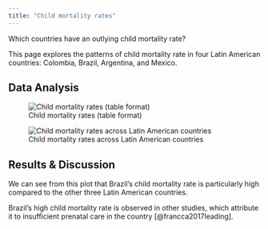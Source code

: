 ```yaml
---
title: "Child mortality rates"
---
```


Which countries have an outlying child mortality rate?

This page explores the patterns of child mortality rate in four Latin American countries: Colombia, Brazil, Argentina, and Mexico.

## Data Analysis 
![Child mortality rates (table format)](/figures/cm_tab.png) 

![Child mortality rates across Latin American countries](/figures/child_mortality.png)

## Results & Discussion 
We can see from this plot that Brazil's child mortality rate is particularly high compared to the other three Latin American countries.

Brazil's high child mortality rate is observed in other studies, which attribute it to insufficient prenatal care in the country [@francca2017leading].